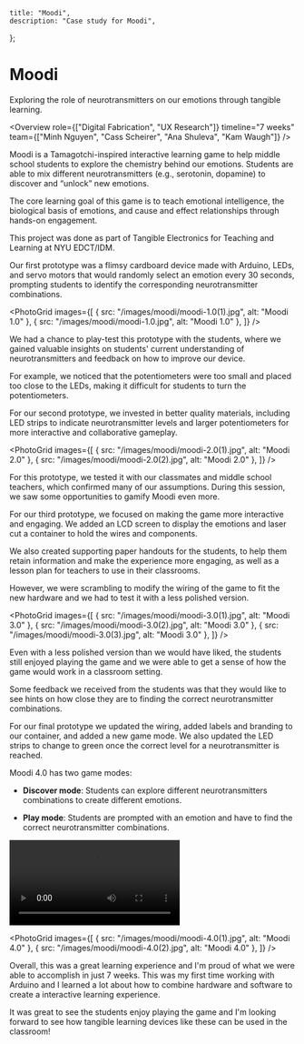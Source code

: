 	title: "Moodi",
	description: "Case study for Moodi",
};

# Moodi

Exploring the role of neurotransmitters on our emotions through tangible learning.

<WideImage src="/images/moodi/moodi-cover.jpg" alt="Moodi cover image" />

<Overview
	role={["Digital Fabrication", "UX Research"]}
	timeline="7 weeks"
	team={["Minh Nguyen", "Cass Scheirer", "Ana Shuleva", "Kam Waugh"]}
/>

<SectionHeader subtitle="Context" title="What is Moodi?" />

Moodi is a Tamagotchi-inspired interactive learning game to help middle school students to explore the chemistry behind our emotions. Students are able to mix different neurotransmitters (e.g., serotonin, dopamine) to discover and “unlock” new emotions.

The core learning goal of this game is to teach emotional intelligence, the biological basis of emotions, and cause and effect relationships through hands-on engagement.

This project was done as part of Tangible Electronics for Teaching and Learning at NYU EDCT/IDM.

<Callout
	subtitle="Problem"
	description="Students lack interactive learning in the classroom, yet tangible learning has proven to help students better grasp different concepts."
	title="How might we help middle school students better conceptualize and regulate emotions with tangible learning electronics?"
/>

<SectionHeader subtitle="Moodi 1.0" title="First prototypes and playtesting" />

Our first prototype was a flimsy cardboard device made with Arduino, LEDs, and servo motors that would randomly select an emotion every 30 seconds, prompting students to identify the corresponding neurotransmitter combinations.

<PhotoGrid
	images={[
		{ src: "/images/moodi/moodi-1.0(1).jpg", alt: "Moodi 1.0" },
		{ src: "/images/moodi/moodi-1.0.jpg", alt: "Moodi 1.0" },
	]}
/>

We had a chance to play-test this prototype with the students, where we gained valuable insights on students' current understanding of neurotransmitters and feedback on how to improve our device.

For example, we noticed that the potentiometers were too small and placed too close to the LEDs, making it difficult for students to turn the potentiometers.

<SectionHeader
	subtitle="Moodi 2.0"
	title="How can we make our prototype more interactive?"
/>

For our second prototype, we invested in better quality materials, including LED strips to indicate neurotransmitter levels and larger potentiometers for more interactive and collaborative gameplay.

<PhotoGrid
	images={[
		{ src: "/images/moodi/moodi-2.0(1).jpg", alt: "Moodi 2.0" },
		{ src: "/images/moodi/moodi-2.0(2).jpg", alt: "Moodi 2.0" },
	]}
/>

For this prototype, we tested it with our classmates and middle school teachers, which confirmed many of our assumptions. During this session, we saw some opportunities to gamify Moodi even more.

<SectionHeader subtitle="Moodi 3.0" title="Final playtesting session" />

For our third prototype, we focused on making the game more interactive and engaging. We added an LCD screen to display the emotions and laser cut a container to hold the wires and components.

We also created supporting paper handouts for the students, to help them retain information and make the experience more engaging, as well as a lesson plan for teachers to use in their classrooms.

However, we were scrambling to modify the wiring of the game to fit the new hardware and we had to test it with a less polished version.

<PhotoGrid
	images={[
		{ src: "/images/moodi/moodi-3.0(1).jpg", alt: "Moodi 3.0" },
		{ src: "/images/moodi/moodi-3.0(2).jpg", alt: "Moodi 3.0" },
		{ src: "/images/moodi/moodi-3.0(3).jpg", alt: "Moodi 3.0" },
	]}
/>

Even with a less polished version than we would have liked, the students still enjoyed playing the game and we were able to get a sense of how the game would work in a classroom setting.

Some feedback we received from the students was that they would like to see hints on how close they are to finding the correct neurotransmitter combinations.

<SectionHeader subtitle="Moodi 4.0" title="Finishing touches!" />

For our final prototype we updated the wiring, added labels and branding to our container, and added a new game mode. We also updated the LED strips to change to green once the correct level for a neurotransmitter is reached.

Moodi 4.0 has two game modes:

- **Discover mode**: Students can explore different neurotransmitters combinations to create different emotions.

- **Play mode**: Students are prompted with an emotion and have to find the correct neurotransmitter combinations.

<video controls className="w-full my-8 rounded-lg">
	<source src="/images/moodi/Moodi-PlayMode.mp4" type="video/mp4" />
	Your browser does not support the video element.
</video>

<PhotoGrid
	images={[
		{ src: "/images/moodi/moodi-4.0(1).jpg", alt: "Moodi 4.0" },
		{ src: "/images/moodi/moodi-4.0(2).jpg", alt: "Moodi 4.0" },
	]}
/>

Overall, this was a great learning experience and I'm proud of what we were able to accomplish in just 7 weeks. This was my first time working with Arduino and I learned a lot about how to combine hardware and software to create a interactive learning experience.

It was great to see the students enjoy playing the game and I'm looking forward to see how tangible learning devices like these can be used in the classroom!
